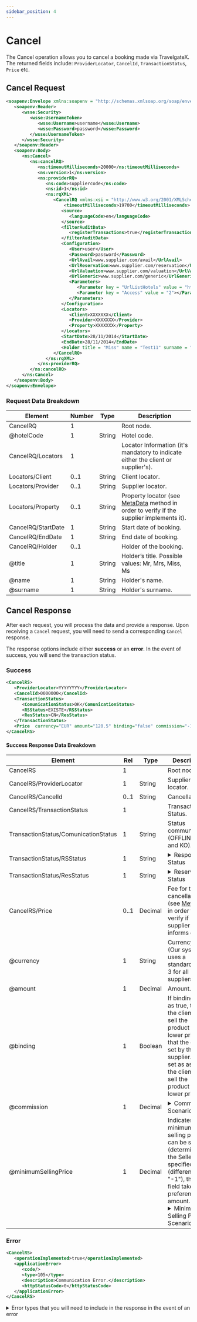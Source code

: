 ```yaml
---
sidebar_position: 4
---
```


# Cancel

The Cancel operation allows you to cancel a booking made via TravelgateX. The returned fields include: `ProviderLocator`, `CancelId`, `TransactionStatus`, `Price` etc.


## Cancel Request

```xml
<soapenv:Envelope xmlns:soapenv = "http://schemas.xmlsoap.org/soap/envelope/" xmlns:ns = "http://schemas.xmltravelgate.com/hub/2012/06" xmlns:wsse = "http://docs.oasis-open.org/wss/2004/01/oasis-200401-wss-wssecurity-secext-1.0.xsd">
   <soapenv:Header>
      <wsse:Security>
         <wsse:UsernameToken>
            <wsse:Username>username</wsse:Username>
            <wsse:Password>password</wsse:Password>
         </wsse:UsernameToken>
      </wsse:Security>
   </soapenv:Header>
   <soapenv:Body>
      <ns:Cancel>
         <ns:cancelRQ>
            <ns:timeoutMilliseconds>20000</ns:timeoutMilliseconds>
            <ns:version>1</ns:version>
            <ns:providerRQ>
               <ns:code>suppliercode</ns:code>
               <ns:id>1</ns:id>
               <ns:rqXML>
                  <CancelRQ xmlns:xsi = "http://www.w3.org/2001/XMLSchema-instance" xmlns:xsd = "http://www.w3.org/2001/XMLSchema" hotelCode = "">
                      <timeoutMilliseconds>19700</timeoutMilliseconds>
                     <source>
                        <languageCode>en</languageCode>
                     </source>
                     <filterAuditData>
                        <registerTransactions>true</registerTransactions>
                     </filterAuditData>
                     <Configuration>
                        <User>user</User>
                        <Password>password</Password>
                        <UrlAvail>www.supplier.com/avail</UrlAvail>
                        <UrlReservation>www.supplier.com/reservation</UrlReservation>
                        <UrlValuation>www.supplier.com/valuation</UrlValuation>
                        <UrlGeneric>www.supplier.com/generic</UrlGeneric>
                        <Parameters>
                           <Parameter key = "UrlListHotels" value = "http://www.supplier.com/ListHotels"></Parameter>
                           <Parameter key = "Access" value = "2"></Parameter>
                        </Parameters>
                     </Configuration>
                     <Locators>
                        <Client>XXXXXXX</Client>
                        <Provider>XXXXXXX</Provider>
                        <Property>XXXXXXX</Property>
                     </Locators>
                     <StartDate>28/11/2014</StartDate>
                     <EndDate>28/11/2014</EndDate>
                     <Holder title = "Miss" name = "Test11" surname = "TestAp11"/>
                  </CancelRQ>
               </ns:rqXML>
            </ns:providerRQ>
         </ns:cancelRQ>
      </ns:Cancel>
   </soapenv:Body>
</soapenv:Envelope>
```

### Request Data Breakdown

| **Element**			| **Number**	| **Type**	| **Description**					|
| ----------------------------- | ------------- | ------------- | ----------------------------------------------------- |
| CancelRQ   			| 1          	|		| Root node.						|
| @hotelCode 			| 1    		| String	| Hotel code.						|
| CancelRQ/Locators		| 1          	|		| Locator Information (it's mandatory to indicate either the client or supplier's).	|
| Locators/Client		| 0..1 		| String	| Client locator.					|
| Locators/Provider	| 0..1 		| String	| Supplier locator.					|
| Locators/Property		| 0..1 		| String	| Property locator (see [MetaData](/docs/apis/for-buyers/legacy-pull-buyers-api/content/meta-data) method in order to verify if the supplier implements it).				|
| CancelRQ/StartDate  			| 1    		| String	| Start date of booking.				|
| CancelRQ/EndDate    			| 1    		| String	| End date of booking.					|
| CancelRQ/Holder   				| 0..1		|		| Holder of the booking.  |
| @title   				| 1		| String	| Holder’s title. Possible values: Mr, Mrs, Miss, Ms  |
| @name   				| 1		|	String	| Holder's name.  |
| @surname   				| 1		|	String	| Holder's surname.  |

## Cancel Response

After each request, you will process the data and provide a response. Upon receiving a `Cancel` request, you will need to send a corresponding `Cancel` response. 

The response options include either **success** or an **error**. In the event of success, you will send the transaction status.

### Success

```xml
<CancelRS>
   <ProviderLocator>YYYYYYYY</ProviderLocator> 
   <CancelId>0000000</CancelId>
   <TransactionStatus>
      <ComunicationStatus>OK</ComunicationStatus>
      <RSStatus>EXISTE</RSStatus>
      <ResStatus>CN</ResStatus>
   </TransactionStatus>
   <Price  currency="EUR" amount="120.5" binding="false" commission="-1" minimumSellingPrice="-1"/>
</CancelRS>
```

#### Success Response Data Breakdown

| Element				| Rel	| Type	| Description						|
| ------------------------------------- | ------------- | ------------- | ------------------------------------------------------------- |
| CancelRS   				| 1          	|		| Root node.							|
| CancelRS/ProviderLocator			| 1    		| String	| Supplier locator.						|
| CancelRS/CancelId   				| 0..1 		| String	| Cancellation id.  						|
| CancelRS/TransactionStatus		| 1          	|		| Transaction Status.						|
| TransactionStatus/ComunicationStatus	| 1    		| String	| Status communication (OFFLINE, OK and KO).			|
| TransactionStatus/RSStatus		| 1    		| String	| <details>     <summary>Response Status</summary>     <div>         <div>          <table>  				 <thead>  					 <tr>  						 <th>  							 <strong>Status</strong>  						 </th>  						 <th>  							 <strong>Description</strong>  						 </th>  					 </tr>  				 </thead>  				 <tbody>  					 <tr>  						 <td>DESCONOCIDO</td>  						 <td>Unknown</td>  					 </tr>  					 <tr>  						 <td>EXISTE</td>  						 <td>Exists</td>  					 </tr>           <tr>  						 <td>EXISTECANCELADA</td>  						 <td>exists but it's cancelled</td>  					 </tr>				 <tr>  						 <td>NO_EXISTE</td>  						 <td>Does not exist</td>  					 </tr>       </tbody>  			</table>         </div>     </div> </details>	|
| TransactionStatus/ResStatus		| 1    		| String	| <details>     <summary>Reservation Status</summary>     <div>         <div>          <table>  				 <thead>  					 <tr>  						 <th>  							 <strong>Status Code</strong>  						 </th>  						 <th>  							 <strong>Description</strong>  						 </th>  					 </tr>  				 </thead>  				 <tbody>  					 <tr>  						 <td>OK</td>  						 <td>The reservation was completed with no problems.</td>  					 </tr>  					 <tr>  						 <td>RQ</td>  						 <td>The reservation was completed but the product is still not available, so the reservation goes into a waiting list (Request).</td>  					 </tr>           <tr>  						 <td>CN</td>  						 <td>The status of the booking is cancelled.</td>  					 </tr>				 <tr>  						 <td>UN</td>  						 <td>During the cancelation process, an issue led to an unknown reservation status. The Buyer is responsible for confirming with the Seller that the booking has been canceled.</td>  					 </tr>       </tbody>  			</table>         </div>     </div> </details>	|
| CancelRS/Price      				| 0..1      |	Decimal	| Fee for the cancellation. (see [MetaData](../content/meta-data/) in order to verify if supplier informs of it).						|
| @currency  				| 1    		| String	| Currency code (Our system uses a standard ISO - 3 for all suppliers).	 						|
| @amount    				| 1    		| Decimal	| Amount.  						|
| @binding   				| 1    		| Boolean	| If binding is set as true, then the client can’t sell the product for a lower price that the one set by the supplier. If it set as as false, the client can sell the product for a lower price. |
| @commission				| 1    		| Decimal	| <details>     <summary>Commission Scenarios</summary>     <div>         <div>          <table>  				 <thead>  					 <tr>  						 <th>  							 <strong>Commission</strong>  						 </th>  						 <th>  							 <strong>Description</strong>  						 </th>  					 </tr>  				 </thead>  				 <tbody>  					 <tr>  						 <td>0</td>  						 <td>The price returned is net.</td>  					 </tr>  					 <tr>  						 <td>-1</td>  						 <td>The supplier has not supplied the sale price nor the commission. This information is in the commercial contract with the supplier.</td>  					 </tr>           <tr>  						 <td>Greater than 0</td>  						 <td>X = % of the commission applied to the amount.</td>  					 </tr>				 </tbody>  			</table>         </div>     </div> </details>	|
| @minimumSellingPrice 				   | 1 		    | Decimal 	    | Indicates the minimum selling price it can be sold (determined by the Seller). If is specified (different than "-1"), that field takes preference to amount.		<details>     <summary>Minimum Selling Price Scenarios</summary>     <div>         <div>          <table>  				 <thead>  					 <tr>  						 <th>  							 <strong>Minimum Selling Price</strong>  						 </th>  						 <th>  							 <strong>Description</strong>  						 </th>  					 </tr>  				 </thead>  				 <tbody> <tr>  						 <td>0</td>  						 <td>No minimum selling price is provided.</td>  					 </tr>       <tr>  						 <td>-1</td>  						 <td>We have no information about MSP from the Seller.</td>  					 </tr>     <tr>  						 <td>Greater than 0</td>  						 <td>The lowest possible amount that can be sold commercially.</td>  					 </tr>				 </tbody>  			</table>         </div>     </div> </details> |

### Error

```xml
<CancelRS>
   <operationImplemented>true</operationImplemented>
   <applicationError>
      <code/>
      <type>105</type>
      <description>Communication Error.</description>
      <httpStatusCode>0</httpStatusCode>
   </applicationError>
</CancelRS>
```

<details>
    <summary>Error types that you will need to include in the response in the event of an error</summary>
    <div>
        <div>
         <table>
				<thead>
					<tr>
						<th>
							<strong>Error Type</strong>
						</th>
						<th>
							<strong>Error Description</strong>
						</th>
                  <th>
							<strong>Comments</strong>
						</th>
					</tr>
				</thead>
				<tbody>
					<tr>
						<td>101</td>
						<td>System Exception.</td>
                  <td>Exception not controlled or not classified as general exception.</td>
					</tr>
					<tr>
						<td>102</td>
						<td>Provider Error.</td>
                  <td>You return a particular code/description for an error, which is then transmitted to the Buyer in our response.</td>
					</tr>
					<tr>
						<td>103</td>
						<td>Too many requests to the supplier.</td>
                  <td>Your Buyer has surpassed the agreed-upon request limit with you.</td>
					</tr>
               <tr>
						<td>104</td>
						<td>Connection Timeout With Provider.</td>
                  <td>Your response time has exceeded the timeout set in the Buyer's request.</td>
					</tr>
					<tr>
						<td>105</td>
						<td>Communication Error.</td>
                  <td>The connection with your system has been refused.</td>
					</tr>
               <tr>
						<td>105</td>
						<td>Payload too high.</td>
                  <td>The size of your response surpasses the size limitation established on our side for optimal performance (20000 options or 15MB).</td>
					</tr>
					<tr>
						<td>204</td>
						<td>No results found.</td>
                  <td>You don't return any results for the specific availability criteria set in the Buyer's request (e.g. hotel, dates, market, etc.).</td>
					</tr>
                    <tr>
						<td>205</td>
						<td>Room Candidate Not Supported.</td>
                  <td>The number of room candidates in Buyer's request exceeds the maximum set by you.</td>
					</tr>
					<tr>
						<td>206</td>
						<td>Dates Not Supported.</td>
                  <td>Buyer availability request does not align with your date specifications.</td>
					</tr>
					<tr>
						<td>207</td>
						<td>Request XML not accepted by Supplier.</td>
                  <td>Buyer availability request does not align with your specifications.</td>
					</tr>
                    <tr>
						<td>301</td>
						<td>Option Not Found In Valuation.</td>
                  <td>You fail to return the option previously chosen by the Buyer in Search response (the option is no longer available). This error can be encountered in Quote response and Book response (whenever the integration requires an additional Quote to the Seller).</td>
					</tr>
               <tr>
						<td>302</td>
						<td>Hotel not found.</td>
                  <td>Our system is unable to locate the hotel the Buyer requested in your Hotels (DescriptiveInfo) method.</td>
					</tr>
                    <tr>
						<td>303</td>
						<td>Booking not confirmed.</td>
                  <td>You haven't been able to confirm a booking for some reason (is not very common and might be returned in reservation response).</td>
					</tr>
				</tbody>
			</table>
        </div>
    </div>
</details>
